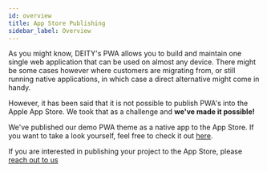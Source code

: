 ```yaml
---
id: overview
title: App Store Publishing
sidebar_label: Overview
---
```


As you might know, DEITY's PWA allows you to build and maintain one single web application that can be used on almost any device. There might be some cases however where customers are migrating from, or still running native applications, in which case a direct alternative might come in handy.

However, it has been said that it is not possible to publish PWA's into the Apple App Store. We took that as a challenge and **we've made it possible!**

We've published our demo PWA theme as a native app to the App Store. If you want to take a look yourself, feel free to check it out [here](https://apps.apple.com/app/deity-storefront/id1585832328).

If you are interested in publishing your project to the App Store, please [reach out to us](https://deity.io/contact)
